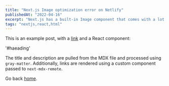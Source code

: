 ```yaml
---
title: "Next.js Image optimization error on Netlify"
publishedAt: "2022-04-16"
excerpt: "Next.js has a built-in Image component that comes with a lot of performance optimization features when you are using it."
tags: "nextjs,react,html"
---
```



This is an example post, with a [link](https://nextjs.org) and a React component:

'#haeading'

The title and description are pulled from the MDX file and processed using `gray-matter`. Additionally, links are rendered using a custom component passed to `next-mdx-remote`.

Go back [home](/).
